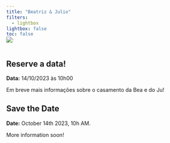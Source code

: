 ```yaml
---
title: "Beatriz & Julio"
filters:
  - lightbox
lightbox: false
toc: false
---
```



![](images/floral.jpg){fig-align="center" style="margin-top: -30px;"}



::: {.content-visible when-profile="portugues"}
## Reserve a data!

**Data:** 14/10/2023 às 10h00

Em breve mais informações sobre o casamento da Bea e do Ju!
:::

::: {.content-visible when-profile="english"}
## Save the Date

**Date:** October 14th 2023, 10h AM.

More information soon!
:::
